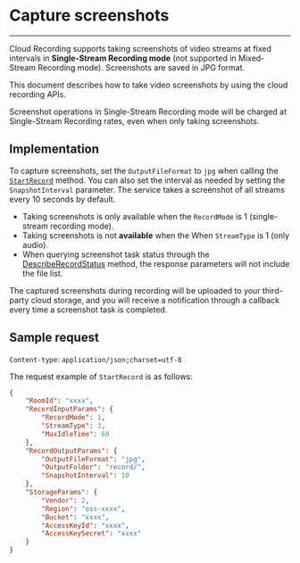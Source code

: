 # Capture screenshots
----

Cloud Recording supports taking screenshots of video streams at fixed intervals in **Single-Stream Recording mode** (not supported in Mixed-Stream Recording mode). Screenshots are saved in JPG format.

This document describes how to take video screenshots by using the cloud recording APIs.

<Warning title="Warning">

Screenshot operations in Single-Stream Recording mode will be charged at Single-Stream Recording rates, even when only taking screenshots.
</Warning>


## Implementation 

To capture screenshots, set the `OutputFileFormat` to `jpg` when calling the [`StartRecord`](/cloud-recording-server/start-record) method. 
You can also set the interval as needed by setting the `SnapshotInterval` parameter. The service takes a screenshot of all streams every 10 seconds by default.


<Warning title="Warning">

* Taking screenshots is only available when the `RecordMode` is 1 (single-stream recording mode).
* Taking screenshots is not **available** when the When `StreamType` is 1 (only audio).
* When querying screenshot task status through the [DescribeRecordStatus](/cloud-recording-server/describe-record-status) method, the response parameters will not include the file list.
</Warning>

The captured screenshots during recording will be uploaded to your third-party cloud storage, and you will receive a notification through a callback every time a screenshot task is completed.


## Sample request

`Content-type`: `application/json;charset=utf-8` 

The request example of `StartRecord` is as follows:

```json
{
    "RoomId": "xxxx",
    "RecordInputParams": {
        "RecordMode": 1,
        "StreamType": 3,
        "MaxIdleTime": 60
    },
    "RecordOutputParams": {
        "OutputFileFormat": "jpg",
        "OutputFolder": "record/",
        "SnapshotInterval": 10
    },
    "StorageParams": {
        "Vendor": 2,
        "Region": "oss-xxxx",
        "Bucket": "xxxx",
        "AccessKeyId": "xxxx",
        "AccessKeySecret": "xxxx"
    }
}
```
